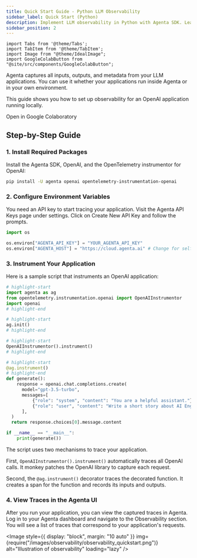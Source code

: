 ```yaml
---
title: Quick Start Guide - Python LLM Observability 
sidebar_label: Quick Start (Python)
description: Implement LLM observability in Python with Agenta SDK. Learn to set up distributed tracing, monitor requests, and debug your applications step-by-step.
sidebar_position: 2
---
```


```mdx-code-block
import Tabs from '@theme/Tabs';
import TabItem from '@theme/TabItem';
import Image from "@theme/IdealImage";
import GoogleColabButton from "@site/src/components/GoogleColabButton";

```

Agenta captures all inputs, outputs, and metadata from your LLM applications. You can use it whether your applications run inside Agenta or in your own environment.

This guide shows you how to set up observability for an OpenAI application running locally.


<GoogleColabButton notebookPath="examples/jupyter/observability/quickstart.ipynb">
  Open in Google Colaboratory
</GoogleColabButton>

## Step-by-Step Guide

### 1. Install Required Packages

Install the Agenta SDK, OpenAI, and the OpenTelemetry instrumentor for OpenAI:

```bash
pip install -U agenta openai opentelemetry-instrumentation-openai
```

### 2. Configure Environment Variables

You need an API key to start tracing your application. Visit the Agenta API Keys page under settings. Click on Create New API Key and follow the prompts.

```python
import os

os.environ["AGENTA_API_KEY"] = "YOUR_AGENTA_API_KEY"
os.environ["AGENTA_HOST"] = "https://cloud.agenta.ai" # Change for self-hosted
```

### 3. Instrument Your Application

Here is a sample script that instruments an OpenAI application:

```python
# highlight-start
import agenta as ag
from opentelemetry.instrumentation.openai import OpenAIInstrumentor
import openai
# highlight-end

# highlight-start
ag.init()
# highlight-end

# highlight-start
OpenAIInstrumentor().instrument()
# highlight-end

# highlight-start
@ag.instrument()
# highlight-end
def generate():
    response = openai.chat.completions.create(
      model="gpt-3.5-turbo",
      messages=[
          {"role": "system", "content": "You are a helpful assistant."},
          {"role": "user", "content": "Write a short story about AI Engineering."},
      ],
  )
  return response.choices[0].message.content

if __name__ == "__main__":
    print(generate())
```

The script uses two mechanisms to trace your application.

First, `OpenAIInstrumentor().instrument()` automatically traces all OpenAI calls. It monkey patches the OpenAI library to capture each request.

Second, the `@ag.instrument()` decorator traces the decorated function. It creates a span for the function and records its inputs and outputs.

### 4. View Traces in the Agenta UI

After you run your application, you can view the captured traces in Agenta. Log in to your Agenta dashboard and navigate to the Observability section. You will see a list of traces that correspond to your application's requests.

<Image
  style={{ display: "block", margin: "10 auto" }}
  img={require("/images/observability/observability_quickstart.png")}
  alt="Illustration of observability"
  loading="lazy"
/>
